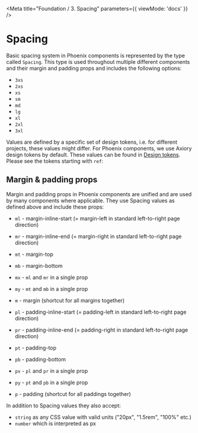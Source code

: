 

<Meta
	title="Foundation / 3. Spacing"
	parameters={{
		viewMode: 'docs'
	}}
/>

# Spacing

Basic spacing system in Phoenix components is represented by the type called `Spacing`. This type is used throughout multiple different components and their margin and padding props and includes the following options:

- `3xs`
- `2xs`
- `xs`
- `sm`
- `md`
- `lg`
- `xl`
- `2xl`
- `3xl`

Values are defined by a specific set of design tokens, i.e. for different projects, these values might differ. For Phoenix components, we use Axiory design tokens by default. These values can be found in [Design tokens](?path=/docs/foundation-design-tokens--page). Please see the tokens starting with `ref`:

<DesignTokenDocBlock
	showSearch={false}
	categoryName="Spacing"
	maxHeight={460}
/>

## Margin & padding props

Margin and padding props in Phoenix components are unified and are used by many components where applicable. They use Spacing values as defined above and include these props:

- `ml` - margin-inline-start (= margin-left in standard left-to-right page direction)
- `mr` - margin-inline-end (= margin-right in standard left-to-right page direction)
- `mt` - margin-top
- `mb` - margin-bottom
- `mx` - `ml` and `mr` in a single prop
- `my` - `mt` and `mb` in a single prop
- `m` - margin (shortcut for all margins together)

- `pl` - padding-inline-start (= padding-left in standard left-to-right page direction)
- `pr` - padding-inline-end (= padding-right in standard left-to-right page direction)
- `pt` - padding-top
- `pb` - padding-bottom
- `px` - `pl` and `pr` in a single prop
- `py` - `pt` and `pb` in a single prop
- `p` - padding (shortcut for all paddings together)

In addition to Spacing values they also accept:

- `string` as any CSS value with valid units ("20px", "1.5rem", "100%" etc.)
- `number` which is interpreted as px
